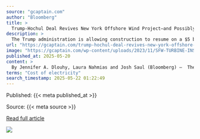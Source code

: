 ```yaml
---
source: "gcaptain.com"
author: "Bloomberg"
title: >
  Trump-Hochul Deal Revives New York Offshore Wind Project—and Possibly Pipelines
description: >
  The Trump administration is allowing construction to resume on a $5 billion wind farm off Long Island after reaching a deal with New York Governor Kathy Hochul that could allow new natural gas pipelines to be built in the state.
url: "https://gcaptain.com/trump-hochul-deal-revives-new-york-offshore-wind-project-and-possibly-pipelines/"
image: "https://gcaptain.com/wp-content/uploads/2023/11/SFW-TURBINE-INSTALLATION-3-scaled.jpeg"
published_at: 2025-05-20
content: >
  By Jennifer A. Dlouhy, Laura Nahmias and Josh Saul (Bloomberg) —  The Trump administration is allowing construction to resume on a $5 billion wind farm off Long Island after reaching a deal with New … [+5815 chars]
terms: "Cost of electricity"
search_timestamp: 2025-05-22 01:22:49
---
```



Published: {{< meta published_at >}}


Source: {{< meta source >}}


[Read full article]({{< meta url >}}){target='_blank'}



![](`r rmarkdown::metadata$image[1]`)
